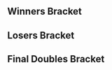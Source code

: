 {{DISPLAYTITLE:Function(3): Doubles Bracket}}{{SetGame|melee}}{{BracketMatchSMWDisambig |oldtags=Silver |newtags=Silver (Georgian player)}}
{{tabs static
|name1=Overview
|link1=Function/3
|name2=Singles Pools
|link2=Function/3/Singles Pools
|name3=Singles Bracket
|link3=Function/3/Singles Bracket
|name4=Doubles Pools
|link4=Function/3/Doubles Pools
|name5=Doubles Bracket
|link5=Function/3/Doubles Bracket
|This=5
}}
==Winners Bracket==
{{8DEDoublesWBracketA
<!-- ROUND 1 -->
|r1m1t1p1=mouse shampoo |r1m1t1p1flag=us
|r1m1t1p2=paintman |r1m1t1p2flag=us |r1m1t1score=0
|r1m1t2p1=Tylenol P-M |r1m1t2p1flag=us
|r1m1t2p2=Slipnslide |r1m1t2p2flag=us |r1m1t2score=2
|r1m1win=2

|r1m2t1p1=DairDeviL |r1m2t1p1flag=us
|r1m2t1p2=Den |r1m2t1p2flag=us |r1m2t1score=0
|r1m2t2p1=Gato |r1m2t2p1flag=us
|r1m2t2p2=Sharkz |r1m2t2p2flag=us |r1m2t2score=3
|r1m2win=2

|r1m3t1p1=n0ne |r1m3t1p1flag=ni
|r1m3t1p2=XIF |r1m3t1p2flag=us |r1m3t1score=3
|r1m3t2p1=Dezno |r1m3t2p1flag=us
|r1m3t2p2=Iori |r1m3t2p2flag=us |r1m3t2score=2
|r1m3win=1

|r1m4t1p1=KPAN |r1m4t1p1flag=us
|r1m4t1p2=Austintacious |r1m4t1p2flag=us |r1m4t1score=0
|r1m4t2p1=HT |r1m4t2p1flag=us
|r1m4t2p2=FLOTUS |r1m4t2p2flag=us |r1m4t2score=3
|r1m4win=2

<!-- ROUND 2 -->
|r2m1t1p1=Tylenol P-M |r2m1t1p1flag=us
|r2m1t1p2=Slipnslide |r2m1t1p2flag=us |r2m1t1score=3
|r2m1t2p1=Gato |r2m1t2p1flag=us
|r2m1t2p2=Sharkz |r2m1t2p2flag=us |r2m1t2score=1
|r2m1win=1

|r2m2t1p1=n0ne |r2m2t1p1flag=ni
|r2m2t1p2=XIF |r2m2t1p2flag=us |r2m2t1score=1
|r2m2t2p1=HT |r2m2t2p1flag=us
|r2m2t2p2=FLOTUS |r2m2t2p2flag=us |r2m2t2score=3
|r2m2win=2
}}
==Losers Bracket==
{{16DEDoublesLBracketSmwA
|tourneylink=Function/3
|tourneyname=Function(3)
|l1placement=13-16
|l2placement=9-12
|l3placement=7-8
|l4placement=5-6

<!-- ROUND 1 -->
|l1m1t1p1=Mike G |l1m1t1p1flag=us
|l1m1t1p2=Silver |l1m1t1p2flag=us |l1m1t1score=3
|l1m1t2p1=Zook |l1m1t2p1flag=us
|l1m1t2p2=Suezo |l1m1t2p2flag=us |l1m1t2score=1
|l1m1win=1

|l1m2t1p1=KTP |l1m2t1p1flag=us
|l1m2t1p2=Davemon |l1m2t1p2flag=us |l1m2t1score=0
|l1m2t2p1=Greenmario |l1m2t2p1flag=us
|l1m2t2p2=A Rookie |l1m2t2p2flag=us |l1m2t2score=3
|l1m2win=2

|l1m3t1p1=iKrager |l1m3t1p1flag=us
|l1m3t1p2=Who? |l1m3t1p2flag=us |l1m3t1score=0
|l1m3t2p1=RJ |l1m3t2p1flag=us
|l1m3t2p2=Flamin Roy |l1m3t2p2flag=us |l1m3t2score=3
|l1m3win=2

|l1m4t1p1=GAwes |l1m4t1p1flag=us
|l1m4t1p2=Tubesssbm |l1m4t1p2flag=us |l1m4t1score=1
|l1m4t2p1=MrBeenReady |l1m4t2p1flag=us
|l1m4t2p2=$mike |l1m4t2p2flag=us |l1m4t2score=3
|l1m4win=2

<!-- ROUND 2 -->
|l2m1t1p1=Dezno |l2m1t1p1flag=us
|l2m1t1p2=Iori |l2m1t1p2flag=us |l2m1t1score=3
|l2m1t2p1=Mike G |l2m1t2p1flag=us
|l2m1t2p2=Silver |l2m1t2p2flag=us |l2m1t2score=2
|l2m1win=1

|l2m2t1p1=DairDeviL |l2m2t1p1flag=us
|l2m2t1p2=Den |l2m2t1p2flag=us |l2m2t1score=1
|l2m2t2p1=Greenmario |l2m2t2p1flag=us
|l2m2t2p2=A Rookie |l2m2t2p2flag=us |l2m2t2score=3
|l2m2win=2

|l2m3t1p1=mouse shampoo |l2m3t1p1flag=us
|l2m3t1p2=paintman |l2m3t1p2flag=us |l2m3t1score=0
|l2m3t2p1=RJ |l2m3t2p1flag=us
|l2m3t2p2=Flamin Roy |l2m3t2p2flag=us |l2m3t2score=3
|l2m3win=2

|l2m4t1p1=KPAN |l2m4t1p1flag=us
|l2m4t1p2=Austintacious |l2m4t1p2flag=us |l2m4t1score=0
|l2m4t2p1=MrBeenReady |l2m4t2p1flag=us
|l2m4t2p2=$mike |l2m4t2p2flag=us |l2m4t2score=3
|l2m4win=2

<!-- ROUND 3 -->
|l3m1t1p1=Dezno |l3m1t1p1flag=us
|l3m1t1p2=Iori |l3m1t1p2flag=us |l3m1t1score=1
|l3m1t2p1=Greenmario |l3m1t2p1flag=us
|l3m1t2p2=A Rookie |l3m1t2p2flag=us |l3m1t2score=3
|l3m1win=2

|l3m2t1p1=RJ |l3m2t1p1flag=us
|l3m2t1p2=Flamin Roy |l3m2t1p2flag=us |l3m2t1score=1
|l3m2t2p1=MrBeenReady |l3m2t2p1flag=us
|l3m2t2p2=$mike |l3m2t2p2flag=us |l3m2t2score=3
|l3m2win=2

<!-- ROUND 4 -->
|l4m1t1p1=n0ne |l4m1t1p1flag=ni
|l4m1t1p2=XIF |l4m1t1p2flag=us |l4m1t1score=3
|l4m1t2p1=Greenmario |l4m1t2p1flag=us
|l4m1t2p2=A Rookie |l4m1t2p2flag=us |l4m1t2score=0
|l4m1win=1

|l4m2t1p1=Gato |l4m2t1p1flag=us
|l4m2t1p2=Sharkz |l4m2t1p2flag=us |l4m2t1score=1
|l4m2t2p1=MrBeenReady |l4m2t2p1flag=us
|l4m2t2p2=$mike |l4m2t2p2flag=us |l4m2t2score=3
|l4m2win=2
}}
<onlyinclude>
==Final Doubles Bracket==
{{DEFinalDoublesSmwBracket
|tourneylink=Function/3
|tourneyname=Function(3)
|l1placement=4
|r2placement=3
|r3loserplacement=2
|r3winnerplacement=1

<!-- FROM WINNERS -->
|r1m1t1p1=Tylenol P-M |r1m1t1p1flag=us
|r1m1t1p2=Slipnslide |r1m1t1p2flag=us |r1m1t1score=0
|r1m1t2p1=HT |r1m1t2p1flag=us
|r1m1t2p2=FLOTUS |r1m1t2p2flag=us |r1m1t2score=3
|r1m1win=2

<!-- FROM LOSERS -->
|l1m1t1p1=n0ne |l1m1t1p1flag=ni
|l1m1t1p2=XIF |l1m1t1p2flag=us |l1m1t1score=3
|l1m1t2p1=MrBeenReady |l1m1t2p1flag=us
|l1m1t2p2=$mike |l1m1t2p2flag=us |l1m1t2score=0
|l1m1win=1

<!-- LOSERS FINALS -->
|r2m1t1p1=Tylenol P-M |r2m1t1p1flag=us
|r2m1t1p2=Slipnslide |r2m1t1p2flag=us |r2m1t1score=1
|r2m1t2p1=n0ne |r2m1t2p1flag=ni
|r2m1t2p2=XIF |r2m1t2p2flag=us |r2m1t2score=3
|r2m1win=2

<!-- GRAND FINALS -->
|r3m1t1p1=HT |r3m1t1p1flag=us
|r3m1t1p2=FLOTUS |r3m1t1p2flag=us |r3m1t1score=3 |r3m2t1score=
|r3m1t2p1=n0ne |r3m1t2p1flag=ni
|r3m1t2p2=XIF |r3m1t2p2flag=us |r3m1t2score=1 |r3m2t2score=
|r3m1win=1
}}</onlyinclude>
